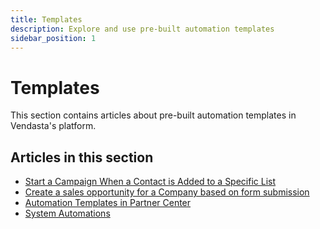 ```yaml
---
title: Templates
description: Explore and use pre-built automation templates
sidebar_position: 1
---
```


# Templates

This section contains articles about pre-built automation templates in Vendasta's platform.

## Articles in this section

- [Start a Campaign When a Contact is Added to a Specific List](/automations/templates/start-a-campaign-when-contact-is-added-to-a-specific-list)
- [Create a sales opportunity for a Company based on form submission](/automations/templates/create-sales-opportunity-form-submission)
- [Automation Templates in Partner Center](/automations/templates/automation-templates-in-partner-center)
- [System Automations](/automations/templates/system-automations)